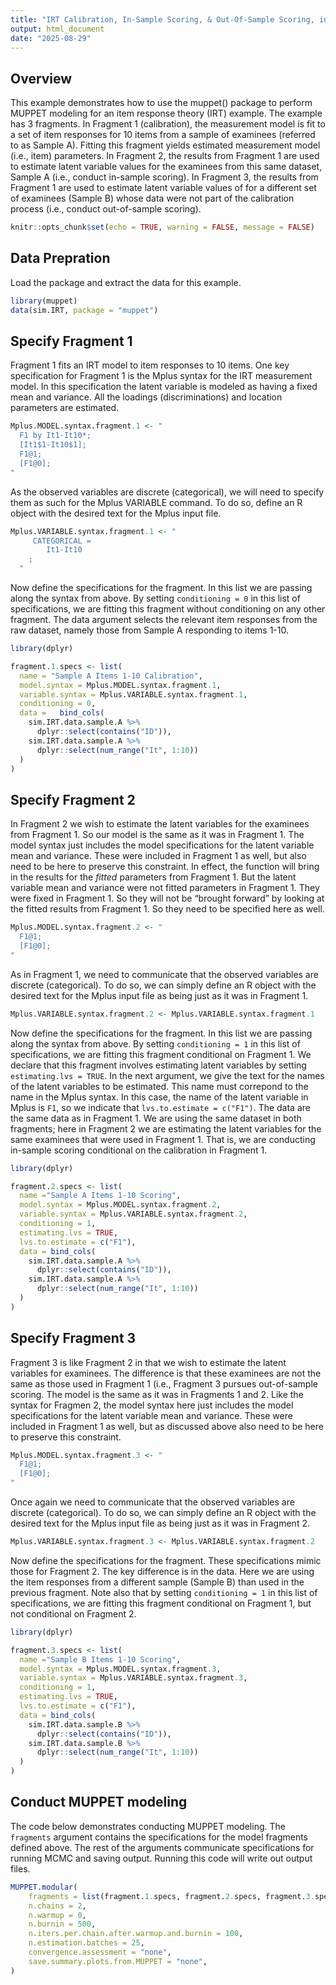 ```yaml
---
title: "IRT Calibration, In-Sample Scoring, & Out-Of-Sample Scoring, in 3 Fragments"
output: html_document
date: "2025-08-29"
---
```


## Overview

This example demonstrates how to use the muppet() package to perform MUPPET modeling for an item response theory (IRT) example. The example has 3 fragments. In Fragment 1 (calibration), the measurement model is fit to a set of item responses for 10 items from a sample of examinees (referred to as Sample A). Fitting this fragment yields estimated measurement model (i.e., item) parameters. In Fragment 2, the results from Fragment 1 are used to estimate latent variable values for the examinees from this same dataset, Sample A (i.e., conduct in-sample scoring). In Fragment 3, the results from Fragment 1 are used to estimate latent variable values of for a different set of examinees (Sample B) whose data were not part of the calibration process (i.e., conduct out-of-sample scoring).


```r
knitr::opts_chunk$set(echo = TRUE, warning = FALSE, message = FALSE)
```


## Data Prepration

Load the package and extract the data for this example. 

```r
library(muppet)
data(sim.IRT, package = "muppet")
```


## Specify Fragment 1

Fragment 1 fits an IRT model to item responses to 10 items. One key specification for Fragment 1 is the Mplus syntax for the IRT measurement model. In this specification the latent variable is modeled as having a fixed mean and variance. All the loadings (discriminations) and location parameters are estimated. 


```r
Mplus.MODEL.syntax.fragment.1 <- "
  F1 by It1-It10*;
  [It1$1-It10$1];
  F1@1;
  [F1@0];
"
```


As the observed variables are discrete (categorical), we will need to specify them as such for the Mplus VARIABLE command. To do so, define an R object with the desired text for the Mplus input file.  


```r
Mplus.VARIABLE.syntax.fragment.1 <- "
     CATEGORICAL =
        It1-It10
    ;
  "
```


Now define the specifications for the fragment. In this list we are passing along the syntax from above. By setting `conditioning = 0` in this list of specifications, we are fitting this fragment without conditioning on any other fragment. The data argument selects the relevant item responses from the raw dataset, namely those from Sample A responding to items 1-10.   

```r
library(dplyr)

fragment.1.specs <- list(
  name = "Sample A Items 1-10 Calibration",
  model.syntax = Mplus.MODEL.syntax.fragment.1,
  variable.syntax = Mplus.VARIABLE.syntax.fragment.1,
  conditioning = 0,
  data =   bind_cols(
    sim.IRT.data.sample.A %>%
      dplyr::select(contains("ID")),
    sim.IRT.data.sample.A %>%
      dplyr::select(num_range("It", 1:10))
  )
)
```



## Specify Fragment 2

In Fragment 2 we wish to estimate the latent variables for the examinees from Fragment 1. So our model is the same as it was in Fragment 1. The model syntax just includes the model specifications for the latent variable mean and variance. These were included in Fragment 1 as well, but also need to be here to preserve this constraint. In effect, the function will bring in the results for the *fitted* parameters from Fragment 1. But the latent variable mean and variance were not fitted parameters in Fragment 1. They were fixed in Fragment 1. So they will not be "brought forward" by looking at the fitted results from Fragment 1. So they need to be specified here as well. 

```r
Mplus.MODEL.syntax.fragment.2 <- "
  F1@1;
  [F1@0];
"
```


As in Fragment 1, we need to communicate that the observed variables are discrete (categorical). To do so, we can simply define an R object with the desired text for the Mplus input file as being just as it was in Fragment 1.  


```r
Mplus.VARIABLE.syntax.fragment.2 <- Mplus.VARIABLE.syntax.fragment.1

```

Now define the specifications for the fragment. In this list we are passing along the syntax from above. By setting `conditioning = 1` in this list of specifications, we are fitting this fragment conditional on Fragment 1. We declare that this fragment involves estimating latent variables by setting `estimating.lvs = TRUE`. In the next argument, we give the text for the names of the latent variables to be estimated. This name must correpond to the name in the Mplus syntax. In this case, the name of the latent variable in Mplus is `F1`, so we indicate that `lvs.to.estimate = c("F1")`. The data are the same data as in Fragment 1. We are using the same dataset in both fragments; here in Fragment 2 we are estimating the latent variables for the same examinees that were used in Fragment 1. That is, we are conducting in-sample scoring conditional on the calibration in Fragment 1. 


```r
library(dplyr)

fragment.2.specs <- list(
  name ="Sample A Items 1-10 Scoring",
  model.syntax = Mplus.MODEL.syntax.fragment.2,
  variable.syntax = Mplus.VARIABLE.syntax.fragment.2,
  conditioning = 1,
  estimating.lvs = TRUE,
  lvs.to.estimate = c("F1"),
  data = bind_cols(
    sim.IRT.data.sample.A %>%
      dplyr::select(contains("ID")),
    sim.IRT.data.sample.A %>%
      dplyr::select(num_range("It", 1:10))
  )
)
```

## Specify Fragment 3

Fragment 3 is like Fragment 2 in that we wish to estimate the latent variables for examinees. The difference is that these examinees are not the same as those used in Fragment 1 (i.e., Fragment 3 pursues out-of-sample scoring. The model is the same as it was in Fragments 1 and 2. Like the syntax for Fragmen 2, the model syntax here just includes the model specifications for the latent variable mean and variance. These were included in Fragment 1 as well, but as discussed above also need to be here to preserve this constraint. 


```r
Mplus.MODEL.syntax.fragment.3 <- "
  F1@1;
  [F1@0];
"
```


Once again we need to communicate that the observed variables are discrete (categorical). To do so, we can simply define an R object with the desired text for the Mplus input file as being just as it was in Fragment 2.  


```r
Mplus.VARIABLE.syntax.fragment.3 <- Mplus.VARIABLE.syntax.fragment.2
```


Now define the specifications for the fragment. These specifications mimic those for Fragment 2. The key difference is in the data. Here we are using the item responses from a different sample (Sample B) than used in the previous fragment. Note also that by setting `conditioning = 1` in this list of specifications, we are fitting this fragment conditional on Fragment 1, but not conditional on Fragment 2. 


```r
library(dplyr)

fragment.3.specs <- list(
  name ="Sample B Items 1-10 Scoring",
  model.syntax = Mplus.MODEL.syntax.fragment.3,
  variable.syntax = Mplus.VARIABLE.syntax.fragment.3,
  conditioning = 1,
  estimating.lvs = TRUE,
  lvs.to.estimate = c("F1"),
  data = bind_cols(
    sim.IRT.data.sample.B %>%
      dplyr::select(contains("ID")),
    sim.IRT.data.sample.B %>%
      dplyr::select(num_range("It", 1:10))
  )
)
```

## Conduct MUPPET modeling

The code below demonstrates conducting MUPPET modeling. The `fragments` argument contains the specifications for the model fragments defined above. The rest of the arguments communicate specifications for running MCMC and saving output. Running this code will write out output files. 


```r
MUPPET.modular(
    fragments = list(fragment.1.specs, fragment.2.specs, fragment.3.specs),
    n.chains = 2,
    n.warmup = 0,
    n.burnin = 500,
    n.iters.per.chain.after.warmup.and.burnin = 100,
    n.estimation.batches = 25,
    convergence.assessment = "none",
    save.summary.plots.from.MUPPET = "none",
)
```
